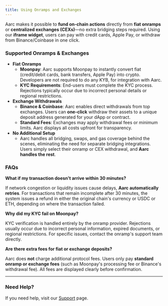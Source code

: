 ```yaml
---
title: Using Onramps and Exchanges
---
```


Aarc makes it possible to **fund on-chain actions** directly from **fiat onramps** or **centralized exchanges (CEXs)**—no extra bridging steps required. Using our **iframe widget**, users can pay with credit cards, Apple Pay, or withdraw from Binance/Coinbase in one click.

### Supported Onramps & Exchanges

- **Fiat Onramps**
    - **Moonpay**: Aarc supports Moonpay to instantly convert fiat (credit/debit cards, bank transfers, Apple Pay) into crypto. Developers are not required to do any KYB, for integration with Aarc.
    - **KYC Requirements**: End-users must complete the KYC process. Rejections typically occur due to incorrect personal details or regional restrictions.
- **Exchange Withdrawals**
    - **Binance & Coinbase**: Aarc enables direct withdrawals from top exchanges. Users can **one-click** withdraw their assets to a unique deposit address generated for your dApp or contract.
    - **Standard Fees**: Exchanges may apply withdrawal fees or minimum limits. Aarc displays all costs upfront for transparency.
- **No Additional Setup**
    - Aarc handles all bridging, swaps, and gas coverage behind the scenes, eliminating the need for separate bridging integrations. Users simply select their onramp or CEX withdrawal, and **Aarc handles the rest**.

### FAQs

**What if my transaction doesn't arrive within 30 minutes?**

If network congestion or liquidity issues cause delays, **Aarc automatically retries**. For transactions that remain incomplete after 30 minutes, the system issues a refund in either the original chain's currency or USDC or ETH, depending on where the transaction failed.

**Why did my KYC fail on Moonpay?**

KYC verification is handled entirely by the onramp provider. Rejections usually occur due to incorrect personal information, expired documents, or regional restrictions. For specific issues, contact the onramp's support team directly.

**Are there extra fees for fiat or exchange deposits?**

Aarc does **not** charge additional protocol fees. Users only pay **standard onramp or exchange fees** (such as Moonpay's processing fee or Binance's withdrawal fee). All fees are displayed clearly before confirmation.

---

### Need Help?

If you need help, visit our [Support](introduction/support) page.
